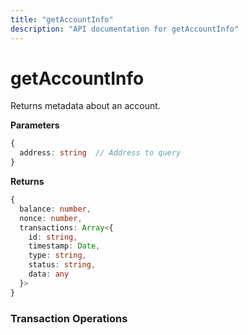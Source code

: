```yaml
---
title: "getAccountInfo"
description: "API documentation for getAccountInfo"
---
```


# getAccountInfo

Returns metadata about an account.

**Parameters**
```typescript
{
  address: string  // Address to query
}
```

**Returns**
```typescript
{
  balance: number,
  nonce: number,
  transactions: Array<{
    id: string,
    timestamp: Date,
    type: string,
    status: string,
    data: any
  }>
}
```

### Transaction Operations



